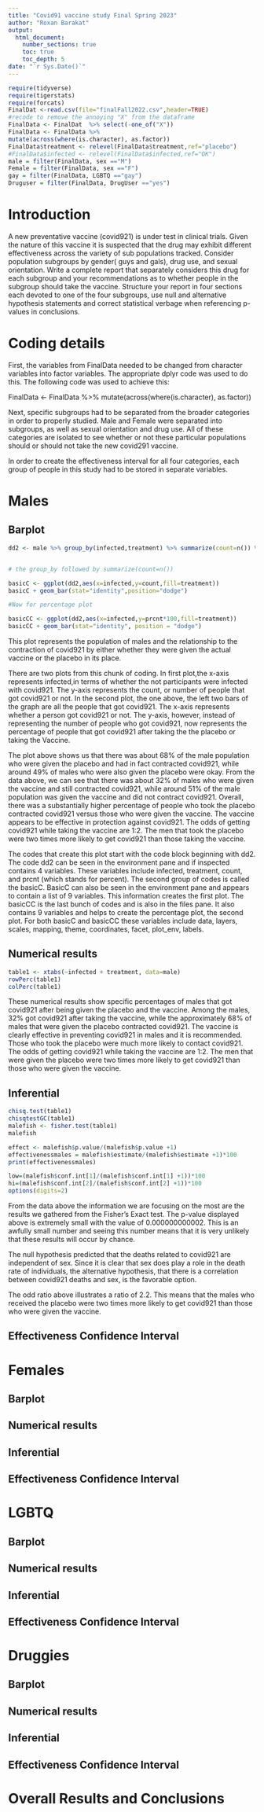 ```yaml
---
title: "Covid91 vaccine study Final Spring 2023"
author: "Roxan Barakat"
output: 
  html_document:
    number_sections: true
    toc: true
    toc_depth: 5
date: "`r Sys.Date()`" 
---
```


```r
require(tidyverse)
require(tigerstats)
require(forcats)
FinalDat <-read.csv(file="finalFall2022.csv",header=TRUE)
#recode to remove the annoying "X" from the dataframe
FinalData <- FinalDat  %>% select(-one_of("X"))
FinalData <- FinalData %>%
mutate(across(where(is.character), as.factor))
FinalData$treatment <- relevel(FinalData$treatment,ref="placebo")
#FinalData$infected <- relevel(FinalData$infected,ref="OK")
male = filter(FinalData, sex =="M")
Female = filter(FinalData, sex =="F")
gay = filter(FinalData, LGBTQ =="gay")
Druguser = filter(FinalData, DrugUser =="yes")
```


# Introduction

A new  preventative vaccine (covid921) is under test in clinical trials. Given the nature of this vaccine it is suspected that the drug may exhibit different effectiveness across the variety of sub populations tracked. Consider population subgroups by gender( guys and gals), drug use, and sexual orientation. Write a complete report that separately considers this drug for each subgroup and your recommendations as to whether people in the subgroup should take the vaccine. Structure your report in four sections each devoted to one of the four subgroups, use null and alternative hypothesis statements and correct statistical verbage when referencing p-values in conclusions.



# Coding details 

First, the variables from FinalData needed to be changed from character variables into factor variables. The appropriate dplyr code was used to do this. The following code was used to achieve this: 

FinalData <- FinalData %>%
mutate(across(where(is.character), as.factor))

Next, specific subgroups had to be separated from the broader categories in order to properly studied. Male and Female were separated into subgroups, as well as sexual orientation and drug use. All of these categories are isolated to see whether or not these particular populations should or should not take the  new covid291 vaccine.


In order to create the effectiveness interval for all four categories, each group of people in this study had to be stored in separate variables. 


# Males

## Barplot
```r
dd2 <- male %>% group_by(infected,treatment) %>% summarize(count=n()) %>% mutate(prcnt=count/sum(count))


# the group_by followed by summarize(count=n())

basicC <- ggplot(dd2,aes(x=infected,y=count,fill=treatment))
basicC + geom_bar(stat="identity",position="dodge")

#Now for percentage plot

basicCC <- ggplot(dd2,aes(x=infected,y=prcnt*100,fill=treatment)) 
basicCC + geom_bar(stat="identity", position = "dodge")
```

This plot represents the population of males and the relationship to the contraction of covid921 by either whether they were given the actual vaccine or the placebo in its place. 

There are two plots from this chunk of coding. In first plot,the x-axis represents infected,in terms of whether the not participants were infected with covid921. The y-axis represents the count, or number of people that got covid921 or not. In the second plot, the one above, the left two bars of the graph are all the people that got covid921. The x-axis represents whether a person got covid921 or not. The y-axis, however, instead of representing the number of people who got covid921, now represents the percentage of people that got covid921 after taking the the placebo or taking the Vaccine. 

The plot above shows us that there was about 68% of the male population who were given the placebo and had in fact contracted covid921, while around 49% of males who were also given the placebo were okay. From the data above, we can see that there was about 32% of males who were given the vaccine and still contracted covid921, while around 51% of the male population was given the vaccine and did not contract covid921. Overall, there was a substantially higher percentage of people who took the placebo contracted covid921 versus those who were given the vaccine. The vaccine appears to be effective in protection against covid921. The odds of getting covid921 while taking the vaccine are 1:2. The men that took the placebo were two times more likely to get covid921 than those taking the vaccine.

The codes that create this plot start with the code block beginning with dd2. The code dd2 can be seen in the environment pane and if inspected contains 4 variables. These variables include infected, treatment, count, and prcnt (which stands for percent). The second group of codes is called the basicC. BasicC can also be seen in the environment pane and appears to contain a list of 9 variables. This information creates the first plot. The basicCC is the last bunch of codes and is also in the files pane. It also contains 9 variables and helps to create the percentage plot, the second plot. For both basicC and basicCC these variables include data, layers, scales, mapping, theme, coordinates, facet, plot_env, labels. 


## Numerical results
```r
table1 <- xtabs(~infected + treatment, data=male)
rowPerc(table1)
colPerc(table1)
```

These numerical results show specific percentages of males that got covid921 after being given the placebo and the vaccine. Among the males, 32% got covid921 after taking the vaccine, while the approximately 68% of males that were given the placebo contracted covid921. The vaccine is clearly effective in preventing covid921 in males and it is recommended. Those who took the placebo were much more likely to contact covid921. The odds of getting covid921 while taking the vaccine are 1:2. The men that were given the placebo were two times more likely to get covid921 than those who were given the vaccine.

##  Inferential 
```r
chisq.test(table1)
chisqtestGC(table1)
malefish <- fisher.test(table1)
malefish
```
```r
effect <- malefish$p.value/(malefish$p.value +1)
effectivenessmales = malefish$estimate/(malefish$estimate +1)*100
print(effectivenessmales)
```
```r
low=(malefish$conf.int[1]/(malefish$conf.int[1] +1))*100
hi=(malefish$conf.int[2]/(malefish$conf.int[2] +1))*100
options(digits=2)
```

From the data above the information we are focusing on the most are the results we gathered from the Fisher's Exact test. The p-value displayed above is extremely small with the value of 0.000000000002. This is an awfully small number and seeing this number means that it is very unlikely that these results will occur by chance.

The null hypothesis predicted that the deaths related to covid921 are independent of sex. Since it is clear that sex does play a role in the death rate of individuals, the alternative hypothesis, that there is a correlation between covid921 deaths and sex, is the favorable option.

The odd ratio above illustrates a ratio of 2.2. This means that the males who received the placebo were two times more likely to get covid921 than those who were given the vaccine. 


## Effectiveness Confidence Interval


# Females

## Barplot

## Numerical results

##  Inferential 

## Effectiveness Confidence Interval 


# LGBTQ

## Barplot

## Numerical results

##  Inferential 

## Effectiveness Confidence Interval 


# Druggies

## Barplot

## Numerical results

##  Inferential 

## Effectiveness Confidence Interval


# Overall Results and Conclusions